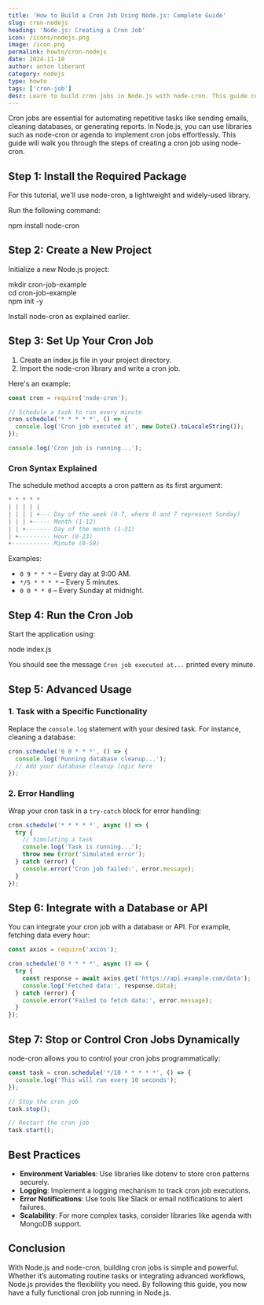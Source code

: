 ```yaml
---
title: 'How to Build a Cron Job Using Node.js: Complete Guide'
slug: cron-nodejs
heading: 'Node.js: Creating a Cron Job'
icon: /icons/nodejs.png
image: /icon.png
permalink: howto/cron-nodejs
date: 2024-11-18
author: anton liberant
category: nodejs
type: howto
tags: ['cron-job']
desc: Learn to build cron jobs in Node.js with node-cron. This guide covers installation, task scheduling, advanced examples, and best practices for efficient automation.
---
```


Cron jobs are essential for automating repetitive tasks like sending emails, cleaning databases, or generating reports. In Node.js, you can use libraries such as node-cron or agenda to implement cron jobs effortlessly. This guide will walk you through the steps of creating a cron job using node-cron.

## Step 1: Install the Required Package

For this tutorial, we'll use node-cron, a lightweight and widely-used library.

Run the following command:

<div className='code-cmd'>npm install node-cron</div>

## Step 2: Create a New Project

Initialize a new Node.js project:

<div className='code-cmd'>mkdir cron-job-example</div>

<div className='code-cmd'>cd cron-job-example</div>

<div className='code-cmd'>npm init -y</div>

Install node-cron as explained earlier.

## Step 3: Set Up Your Cron Job

1. Create an index.js file in your project directory.
2. Import the node-cron library and write a cron job.

Here's an example:

```js
const cron = require('node-cron');

// Schedule a task to run every minute
cron.schedule('* * * * *', () => {
  console.log('Cron job executed at', new Date().toLocaleString());
});

console.log('Cron job is running...');
```

### Cron Syntax Explained

The schedule method accepts a cron pattern as its first argument:

```lua
* * * * *
| | | | |
| | | | +--- Day of the week (0-7, where 0 and 7 represent Sunday)
| | | +----- Month (1-12)
| | +------- Day of the month (1-31)
| +--------- Hour (0-23)
+----------- Minute (0-59)
```

Examples:

- `0 9 * * *` – Every day at 9:00 AM.
- `*/5 * * * *` – Every 5 minutes.
- `0 0 * * 0` – Every Sunday at midnight.

## Step 4: Run the Cron Job

Start the application using:

<div className='code-cmd'>node index.js</div>

You should see the message `Cron job executed at...` printed every minute.

## Step 5: Advanced Usage

### 1. Task with a Specific Functionality

Replace the `console.log` statement with your desired task. For instance, cleaning a database:

```js
cron.schedule('0 0 * * *', () => {
  console.log('Running database cleanup...');
  // Add your database cleanup logic here
});
```

### 2. Error Handling

Wrap your cron task in a `try-catch` block for error handling:

```js
cron.schedule('* * * * *', async () => {
  try {
    // Simulating a task
    console.log('Task is running...');
    throw new Error('Simulated error');
  } catch (error) {
    console.error('Cron job failed:', error.message);
  }
});
```

## Step 6: Integrate with a Database or API

You can integrate your cron job with a database or API. For example, fetching data every hour:

```js
const axios = require('axios');

cron.schedule('0 * * * *', async () => {
  try {
    const response = await axios.get('https://api.example.com/data');
    console.log('Fetched data:', response.data);
  } catch (error) {
    console.error('Failed to fetch data:', error.message);
  }
});
```

## Step 7: Stop or Control Cron Jobs Dynamically

node-cron allows you to control your cron jobs programmatically:

```js
const task = cron.schedule('*/10 * * * * *', () => {
  console.log('This will run every 10 seconds');
});

// Stop the cron job
task.stop();

// Restart the cron job
task.start();
```

## Best Practices

- **Environment Variables**: Use libraries like dotenv to store cron patterns securely.
- **Logging**: Implement a logging mechanism to track cron job executions.
- **Error Notifications**: Use tools like Slack or email notifications to alert failures.
- **Scalability**: For more complex tasks, consider libraries like agenda with MongoDB support.

## Conclusion

With Node.js and node-cron, building cron jobs is simple and powerful. Whether it’s automating routine tasks or integrating advanced workflows, Node.js provides the flexibility you need. By following this guide, you now have a fully functional cron job running in Node.js.
